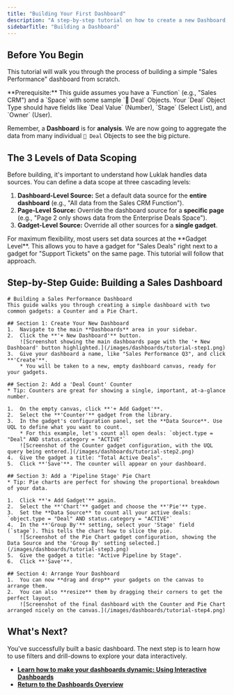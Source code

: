 ```yaml
---
title: "Building Your First Dashboard"
description: "A step-by-step tutorial on how to create a new Dashboard, add and configure gadgets, and set up data sources to visualize your business insights."
sidebarTitle: "Building a Dashboard"
---
```


## Before You Begin

This tutorial will walk you through the process of building a simple "Sales Performance" dashboard from scratch.

<Info>
  **Prerequisite:** This guide assumes you have a `Function` (e.g., "Sales CRM") and a `Space` with some sample `🧊 Deal` Objects. Your `Deal` Object Type should have fields like `Deal Value` (Number), `Stage` (Select List), and `Owner` (User).
</Info>

Remember, a **Dashboard** is for **analysis**. We are now going to aggregate the data from many individual `🧊 Deal` Objects to see the big picture.

## The 3 Levels of Data Scoping

Before building, it's important to understand how Luklak handles data sources. You can define a data scope at three cascading levels:

1. **Dashboard-Level Source:** Set a default data source for the **entire dashboard** (e.g., "All data from the Sales CRM Function").
2. **Page-Level Source:** Override the dashboard source for a **specific page** (e.g., "Page 2 only shows data from the Enterprise Deals Space").
3. **Gadget-Level Source:** Override all other sources for a **single gadget**.

<Tip>
  For maximum flexibility, most users set data sources at the **Gadget Level**. This allows you to have a gadget for "Sales Deals" right next to a gadget for "Support Tickets" on the same page. This tutorial will follow that approach.
</Tip>

## Step-by-Step Guide: Building a Sales Dashboard

```guidejar
# Building a Sales Performance Dashboard
This guide walks you through creating a simple dashboard with two common gadgets: a Counter and a Pie Chart.

## Section 1: Create Your New Dashboard
1.  Navigate to the main **Dashboards** area in your sidebar.
2.  Click the **'+ New Dashboard'** button.
    ![Screenshot showing the main dashboards page with the '+ New Dashboard' button highlighted.](/images/dashboards/tutorial-step1.png)
3.  Give your dashboard a name, like "Sales Performance Q3", and click **'Create'**.
    * You will be taken to a new, empty dashboard canvas, ready for your gadgets.

## Section 2: Add a 'Deal Count' Counter
* Tip: Counters are great for showing a single, important, at-a-glance number.

1.  On the empty canvas, click **'+ Add Gadget'**.
2.  Select the **'Counter'** gadget from the library.
3.  In the gadget's configuration panel, set the **Data Source**. Use UQL to define what you want to count.
    * For this example, let's count all open deals: `object.type = "Deal" AND status.category = "ACTIVE"`
    ![Screenshot of the Counter gadget configuration, with the UQL query being entered.](/images/dashboards/tutorial-step2.png)
4.  Give the gadget a title: "Total Active Deals".
5.  Click **'Save'**. The counter will appear on your dashboard.

## Section 3: Add a 'Pipeline Stage' Pie Chart
* Tip: Pie charts are perfect for showing the proportional breakdown of your data.

1.  Click **'+ Add Gadget'** again.
2.  Select the **'Chart'** gadget and choose the **'Pie'** type.
3.  Set the **Data Source** to count all your active deals: `object.type = "Deal" AND status.category = "ACTIVE"`
4.  In the **'Group By'** setting, select your 'Stage' field (`stage`). This tells the chart how to slice the pie.
    ![Screenshot of the Pie Chart gadget configuration, showing the Data Source and the 'Group By' setting selected.](/images/dashboards/tutorial-step3.png)
5.  Give the gadget a title: "Active Pipeline by Stage".
6.  Click **'Save'**.

## Section 4: Arrange Your Dashboard
1.  You can now **drag and drop** your gadgets on the canvas to arrange them.
2.  You can also **resize** them by dragging their corners to get the perfect layout.
    ![Screenshot of the final dashboard with the Counter and Pie Chart arranged nicely on the canvas.](/images/dashboards/tutorial-step4.png)
```

## What's Next?

You've successfully built a basic dashboard. The next step is to learn how to use filters and drill-downs to explore your data interactively.

- [**Learn how to make your dashboards dynamic: Using Interactive Dashboards**](/en/02-platform/platform-overview/dashboards/interactive-dashboards)
- [**Return to the Dashboards Overview**](/en/02-platform/platform-overview/dashboards)